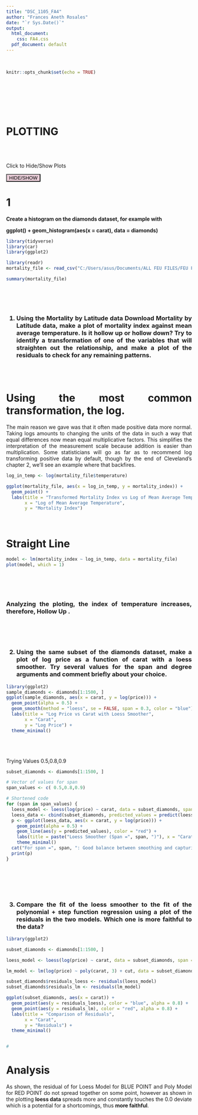 ---
title: "DSC_1105_FA4"
author: "Frances Aneth Rosales"
date: "`r Sys.Date()`"
output:
  html_document:
    css: FA4.css
  pdf_document: default
---
<style>
  body {
    text-align: justify;
  }
</style>

<br>
```{r setup, include=FALSE}
knitr::opts_chunk$set(echo = TRUE)


```
<br><br>

<br><br>

# PLOTTING 

<br><br>

Click to Hide/Show Plots

<button onclick="hideoutput()" style="background: #e8ccd7;"> 
HIDE/SHOW
</button>
<div id="codeinputhere" style="display:block;">


# 1
<b>  Create a histogram on the diamonds dataset, for example with

ggplot() + geom_histogram(aes(x = carat), data = diamonds) </b>
```{r r_1}
library(tidyverse)
library(car)
library(ggplot2)

library(readr)
mortality_file <- read_csv("C:/Users/asus/Documents/ALL FEU FILES/FEU FOLDER 6/DSC_1105 Explo/FA4/mortality_by_latitude.csv")

summary(mortality_file)

```




</div>
<script>
function hideoutput() {
  var x = document.getElementById("codeinputhere");
  if (x.style.display === "block") {
    x.style.display = "none";
    
    
  } else {
    x.style.display = "block";
  }
}
</script>

<br><br><br>

<h3>
1. Using the Mortality by Latitude data Download Mortality by Latitude data, make a plot of mortality index against mean average temperature. Is it hollow up or hollow down? Try to identify a transformation of one of the variables that will straighten out the relationship, and make a plot of the residuals to check for any remaining patterns.
</h3>
<br><br>

# Using the most common transformation, the log.

The main reason we gave was that it often made positive data more normal.
Taking logs amounts to changing the units of the data in such a way that equal differences now mean equal multiplicative factors. This simplifies the interpretation of the measurement scale because addition is easier than multiplication.
Some statisticians will go as far as to recommend log transforming positive data by default, though by the end of Cleveland’s chapter 2, we’ll see an example where that backfires.


```{r r_2}

log_in_temp <- log(mortality_file$temperature)

ggplot(mortality_file, aes(x = log_in_temp, y = mortality_index)) +
  geom_point() +
  labs(title = "Transformed Mortality Index vs Log of Mean Average Temperature",
       x = "Log of Mean Average Temperature",
       y = "Mortality Index")
```

<br>

# Straight Line
```{r r_w}

model <- lm(mortality_index ~ log_in_temp, data = mortality_file)
plot(model, which = 1) 
```
<br><br><br>

<h3>
Analyzing the ploting, the index of temperature increases, therefore, <b> Hollow Up </b>. 
</h3>
<br><br><br>


<h3>
2. Using the same subset of the diamonds dataset, make a plot of log price as a function of carat with a loess smoother. Try several values for the span and degree arguments and comment briefly about your choice.

</h3>
```{r r_3}

library(ggplot2)
sample_diamonds <- diamonds[1:1500, ]
ggplot(sample_diamonds, aes(x = carat, y = log(price))) +
  geom_point(alpha = 0.5) +
  geom_smooth(method = "loess", se = FALSE, span = 0.3, color = "blue") +
  labs(title = "Log Price vs Carat with Loess Smoother",
       x = "Carat",
       y = "Log Price") +
  theme_minimal()

```
<br><br><br>
Trying Values  0.5,0.8,0.9
```{r r_4}

subset_diamonds <- diamonds[1:1500, ]

# Vector of values for span
span_values <- c( 0.5,0.8,0.9)

# Shortened code
for (span in span_values) {
  loess_model <- loess(log(price) ~ carat, data = subset_diamonds, span = span, degree = 2)
  loess_data <- cbind(subset_diamonds, predicted_values = predict(loess_model, newdata = data.frame(carat = subset_diamonds$carat)))
  p <- ggplot(loess_data, aes(x = carat, y = log(price))) +
    geom_point(alpha = 0.5) +
    geom_line(aes(y = predicted_values), color = "red") +
    labs(title = paste("Loess Smoother (Span =", span, ")"), x = "Carat", y = "Log Price") +
    theme_minimal()
  cat("For span =", span, ": Good balance between smoothing and capturing local patterns.\n")
  print(p)
}


```


<br><br><br><br>

<h3>
3. Compare the fit of the loess smoother to the fit of the polynomial + step function regression using a plot of the residuals in the two models. Which one is more faithful to the data? 
</h3>   

```{r r_ss}


library(ggplot2)

subset_diamonds <- diamonds[1:1500, ]

loess_model <- loess(log(price) ~ carat, data = subset_diamonds, span = 0.5)

lm_model <- lm(log(price) ~ poly(carat, 3) + cut, data = subset_diamonds)

subset_diamonds$residuals_loess <- residuals(loess_model)
subset_diamonds$residuals_lm <- residuals(lm_model)

ggplot(subset_diamonds, aes(x = carat)) +
  geom_point(aes(y = residuals_loess), color = "blue", alpha = 0.8) +
  geom_point(aes(y = residuals_lm), color = "red", alpha = 0.8) +
  labs(title = "Comparison of Residuals",
       x = "Carat",
       y = "Residuals") +
  theme_minimal()


#
```
# Analysis
As shown, the residual of for Loess Model for BLUE POINT and Poly Model for RED POINT do not spread together on some point, however as shown in the plotting <b> loess data </b> spreads more and constantly touches the 0.0 deviate which is a potential for a shortcomings, thus <b> more faithful</b>.